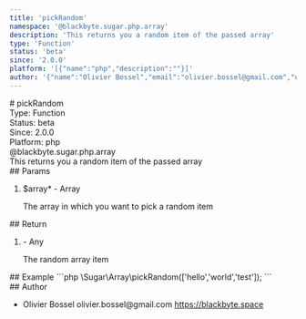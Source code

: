 ```yaml
---
title: 'pickRandom'
namespace: '@blackbyte.sugar.php.array'
description: 'This returns you a random item of the passed array'
type: 'Function'
status: 'beta'
since: '2.0.0'
platform: '[{"name":"php","description":""}]'
author: '{"name":"Olivier Bossel","email":"olivier.bossel@gmail.com","url":"https://blackbyte.space"}'
---
```


<div class="docmap-mdx">
  # pickRandom
  <div class="_metas">
    <div class="_type">
      <span class="_type-label">Type:</span>
      <span class="_type-value">Function</span>
    </div>
    <div class="_status">
      <span class="_status-label">Status:</span>
      <span class="_status-value -beta">beta</span>
    </div>
    <div class="_since">
      <span class="_since-label">Since:</span>
      <span class="_since-value">2.0.0</span>
    </div>
    <div class="_platform">
      <span class="_platform-label">Platform:</span>
      <span class="_platform-value -php">php</span>
    </div>
  </div>
  <div class="_namespace">@blackbyte.sugar.php.array</div>
  <div class="_description typo-lead typo-format">
    This returns you a random item of the passed array
  </div>
  <div class="_params">
    ## Params
    <ol class="_list">
      <li class="_item">
        <span class="_name">
          $array<span class="_required">*</span>
        </span>
        <span class="_default">-</span> <span class="_type">Array</span>
        <p class="_description">
          The array in which you want to pick a random item
        </p>
      </li>
    </ol>
  </div>
  <div class="_return">
    ## Return
    <ol class="_list">
      <li class="_item">
        <span class="_default">-</span>
        <span class="_type">Any</span>
        <p class="_description">The random array item</p>
      </li>
    </ol>
  </div>
  <div class="_examples">
    ## Example ```php \Sugar\Array\pickRandom(['hello','world','test']); ```
  </div>
  <div class="_author">
    ## Author
    <ul class="_list">
      <li class="_item">
        <span class="_name">Olivier Bossel</span>
        <span class="_email">olivier.bossel@gmail.com</span>
        <a href="https://blackbyte.space" target="_blank" class="_url">
          https://blackbyte.space
        </a>
      </li>
    </ul>
  </div>
</div>

